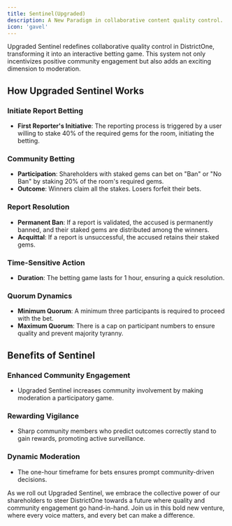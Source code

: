 ```yaml
---
title: Sentinel(Upgraded)
description: A New Paradigm in collaborative content quality control.
icon: 'gavel'
---
```


Upgraded Sentinel redefines collaborative quality control in DistrictOne, transforming it into an interactive betting game. This system not only incentivizes positive community engagement but also adds an exciting dimension to moderation.

## How Upgraded Sentinel Works

### Initiate Report Betting
- **First Reporter's Initiative**: The reporting process is triggered by a user willing to stake 40% of the required gems for the room, initiating the betting.

### Community Betting
- **Participation**: Shareholders with staked gems can bet on "Ban" or "No Ban" by staking 20% of the room's required gems.
- **Outcome**: Winners claim all the stakes. Losers forfeit their bets.

### Report Resolution
- **Permanent Ban**: If a report is validated, the accused is permanently banned, and their staked gems are distributed among the winners.
- **Acquittal**: If a report is unsuccessful, the accused retains their staked gems.

### Time-Sensitive Action
- **Duration**: The betting game lasts for 1 hour, ensuring a quick resolution.

### Quorum Dynamics
- **Minimum Quorum**: A minimum three participants is required to proceed with the bet.
- **Maximum Quorum**: There is a cap on participant numbers to ensure quality and prevent majority tyranny.

## Benefits of Sentinel

### Enhanced Community Engagement
- Upgraded Sentinel increases community involvement by making moderation a participatory game.

### Rewarding Vigilance
- Sharp community members who predict outcomes correctly stand to gain rewards, promoting active surveillance.

### Dynamic Moderation
- The one-hour timeframe for bets ensures prompt community-driven decisions.

As we roll out Upgraded Sentinel, we embrace the collective power of our shareholders to steer DistrictOne towards a future where quality and community engagement go hand-in-hand. Join us in this bold new venture, where every voice matters, and every bet can make a difference.